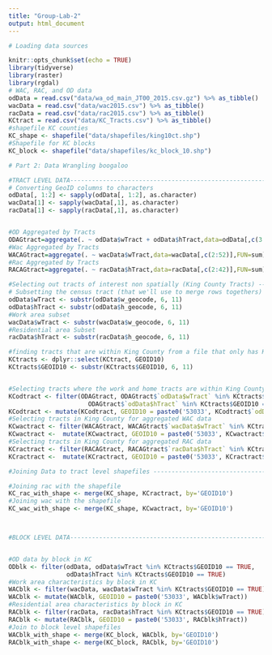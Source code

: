 ---
title: "Group-Lab-2"
output: html_document
---

```{r setup, include=FALSE}
# Loading data sources

knitr::opts_chunk$set(echo = TRUE)
library(tidyverse)
library(raster)
library(rgdal)
# WAC, RAC, and OD data
odData = read.csv("data/wa_od_main_JT00_2015.csv.gz") %>% as_tibble()
wacData = read.csv("data/wac2015.csv") %>% as_tibble()
racData = read.csv("data/rac2015.csv") %>% as_tibble()
KCtract = read.csv("data/KC_Tracts.csv") %>% as_tibble()
#shapefile KC counties
KC_shape <- shapefile("data/shapefiles/king10ct.shp")
#Shapefile for KC blocks
KC_block <- shapefile("data/shapefiles/kc_block_10.shp")


```

```{r, include=FALSE}
# Part 2: Data Wrangling boogaloo

#TRACT LEVEL DATA---------------------------------------------------------------
# Converting GeoID columns to characters 
odData[, 1:2] <- sapply(odData[, 1:2], as.character)
wacData[1] <- sapply(wacData[,1], as.character)
racData[1] <- sapply(racData[,1], as.character)


#OD Aggregated by Tracts
ODAGtract=aggregate(. ~ odData$wTract + odData$hTract,data=odData[,c(3:12)],FUN=sum)
#Wac Aggregated by Tracts
WACAGtract=aggregate(. ~ wacData$wTract,data=wacData[,c(2:52)],FUN=sum)
#Rac Aggregated by Tracts
RACAGtract=aggregate(. ~ racData$hTract,data=racData[,c(2:42)],FUN=sum)

#Selecting out tracts of interest non spatially (King County Tracts) ------------
# Subsetting the census tract (that we'll use to merge rows togethers)
odData$wTract <- substr(odData$w_geocode, 6, 11)
odData$hTract <- substr(odData$h_geocode, 6, 11)
#Work area subset
wacData$wTract <- substr(wacData$w_geocode, 6, 11)
#Residential area Subset
racData$hTract <- substr(racData$h_geocode, 6, 11)

#finding tracts that are within King County from a file that only has KC tracts
KCtracts <- dplyr::select(KCtract, GEOID10)
KCtracts$GEOID10 <- substr(KCtracts$GEOID10, 6, 11)


#Selecting tracts where the work and home tracts are within King County for the OD data
KCodtract <- filter(ODAGtract, ODAGtract$`odData$wTract` %in% KCtracts$GEOID10 == TRUE,
                      ODAGtract$`odData$hTract` %in% KCtracts$GEOID10 == TRUE)
KCodtract <- mutate(KCodtract, GEOID10 = paste0('53033', KCodtract$`odData$hTract`))
#Selecting tracts in King County for aggregated WAC data
KCwactract <- filter(WACAGtract, WACAGtract$`wacData$wTract` %in% KCtracts$GEOID10 == TRUE) 
KCwactract <-  mutate(KCwactract, GEOID10 = paste0('53033', KCwactract$`wacData$wTract`))
#Selecting tracts in King County for aggregated RAC data
KCractract <- filter(RACAGtract, RACAGtract$`racData$hTract` %in% KCtracts$GEOID10 == TRUE)
KCractract <-  mutate(KCractract, GEOID10 = paste0('53033', KCractract$`racData$hTract`))

#Joining Data to tract level shapefiles -----------------------------------------

#Joining rac with the shapefile
KC_rac_with_shape <- merge(KC_shape, KCractract, by='GEOID10')
#Joining wac with the shapefile
KC_wac_with_shape <- merge(KC_shape, KCwactract, by='GEOID10')



#BLOCK LEVEL DATA---------------------------------------------------------------


#OD data by block in KC
ODblk <- filter(odData, odData$wTract %in% KCtracts$GEOID10 == TRUE,
                odData$hTract %in% KCtracts$GEOID10 == TRUE)
#Work area characteristics by block in KC
WACblk <- filter(wacData, wacData$wTract %in% KCtracts$GEOID10 == TRUE)
WACblk <- mutate(WACblk, GEOID10 = paste0('53033', WACblk$wTract))
#Residential area characteristics by block in KC
RACblk <- filter(racData, racData$hTract %in% KCtracts$GEOID10 == TRUE)
RACblk <- mutate(RACblk, GEOID10 = paste0('53033', RACblk$hTract))
#Join to block level shapefiles
WACblk_with_shape <- merge(KC_block, WACblk, by='GEOID10')
RACblk_with_shape <- merge(KC_block, RACblk, by='GEOID10')
```
